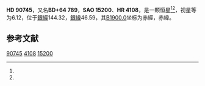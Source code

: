 {{Starbox begin
| name = HD 90745
}}
{{Starbox observe
| epoch = [[J2000.0|J2000.0]]
| constell = {{星座名待查}}<ref name=SIMBAD>{{cite web
 | url=http://simbad.u-strasbg.fr/simbad/sim-id?Ident=HR+4108
 | title =Pulsating variable Star
 | publisher=Centre de Données astronomiques de Strasbourg
 | work=SIMBAD
 | accessdate=2012-07-13}}</ref><ref name=DATA>{{cite web
 | url=http://vizier.u-strasbg.fr/viz-bin/VizieR-5?-out.add=.&-source=5050&-corr=PK=HR&-out.max=9999&HR=4108
 | title=VizieR Detailed Page
 | accessdate=2012-07-13
 | archive-date=2016-03-05
 | archive-url=https://web.archive.org/web/20160305220906/http://vizier.u-strasbg.fr/viz-bin/VizieR-5?-out.add=.&-source=5050&-corr=PK=HR&-out.max=9999&HR=4108
 | dead-url=no
 }}</ref>
| 星官 = 
| ra = {{RA|10|30|26.6}}<ref name=SIMBAD /><ref name=DATA />
| dec = {{DEC|+64|15|27}}<ref name=SIMBAD /><ref name=DATA />
| appmag_v = 6.12<ref name=SIMBAD /><ref name=DATA />
}}
{{Starbox character
| class = A7III<ref name=SIMBAD /><ref name=DATA />
| b-v = 0.16<ref name=SIMBAD /><ref name=DATA />
| u-b = 0.12<ref name=SIMBAD /><ref name=DATA />
| r-i = <ref name=SIMBAD /><ref name=DATA />
| variable = 
}}
{{Starbox astrometry
| radial_v = 0.12
| prop_mo_ra = -13
| parallax = 
| p_error = 
}}
{{Starbox catalog
| names =BD+64 789，[[SAO星表|SAO]] 15200，[[HD星表|HD]] 90745，[[HR星表|HR]] 4108}}
{{Starbox reference |Simbad=HR+4108}}
{{Starbox end}}

'''HD 90745'''，又名'''BD+64 789'''，'''SAO 15200'''、'''HR 4108'''，是一颗恒星<ref name=SIMBAD /><ref name=DATA />，视星等为6.12，位于[[銀道座標系|銀經]]144.32，[[銀道座標系|銀緯]]46.59，其[[B1900.0|B1900.0]]坐标为赤經{{RA|10|23|29.3}}，赤緯{{DEC|+64|46.59|15}}。

== 参考文献 ==
{{reflist}}
{{大熊座}}
{{star-stub}}

[[Category:HD和HDE天體|90745]]
[[Category:HR天體|4108]]
[[Category:SAO天體|15200]]